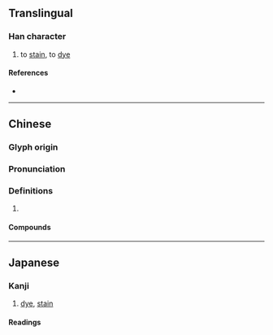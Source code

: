 {{character info}}
==Translingual==

===Han character===
{{Han char|rn=64|rad=手|as=14|sn=17|four=51027|canj=QMBB|ids=⿰扌需}}

# to [[stain]], to [[dye]]

====References====
* {{Han ref|kx=0460.130|dkj=12866|dj=0809.030|hdz=31974.080|uh=64E9|ud=25833|bh=ECE9|bd=60649}}

----

==Chinese==
{{zh-forms}}

===Glyph origin===
{{Han etym}}

===Pronunciation===
{{zh-pron
|m=rǔ
|c=jeoi5,jyu5
|mc=y
|oc=y
|ma=
|cat=
}}

===Definitions===
{{zh-hanzi}}

# {{rfdef|zh}}

====Compounds====
{{zh-der|擩嚌|目擩耳染}}
----

==Japanese==

===Kanji===
{{ja-kanji|grade=|rs=手14}}

# [[dye]], [[stain]]

====Readings====
{{rfv-pron|ja}}
{{ja-readings
|goon=にゅ, に
|kanon=じゅ<じゆ, ずい<ずい<ずゐ
|kun=ひた-す
}}